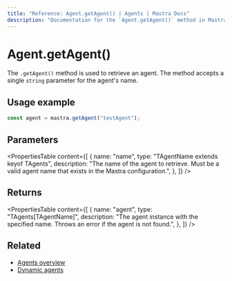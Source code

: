```yaml
---
title: "Reference: Agent.getAgent() | Agents | Mastra Docs"
description: "Documentation for the `Agent.getAgent()` method in Mastra, which retrieves an agent by name."
---
```


# Agent.getAgent()

The `.getAgent()` method is used to retrieve an agent. The method accepts a single `string` parameter for the agent's name.

## Usage example

```typescript showLineNumbers copy
const agent = mastra.getAgent("testAgent");
```


## Parameters

<PropertiesTable
  content={[
    {
      name: "name",
      type: "TAgentName extends keyof TAgents",
      description: "The name of the agent to retrieve. Must be a valid agent name that exists in the Mastra configuration.",
    },
  ]}
/>

## Returns

<PropertiesTable
  content={[
    {
      name: "agent",
      type: "TAgents[TAgentName]",
      description: "The agent instance with the specified name. Throws an error if the agent is not found.",
    },
  ]}
/>

## Related

- [Agents overview](../../docs/agents/overview.mdx)
- [Dynamic agents](../../docs/agents/dynamic-agents.mdx)
